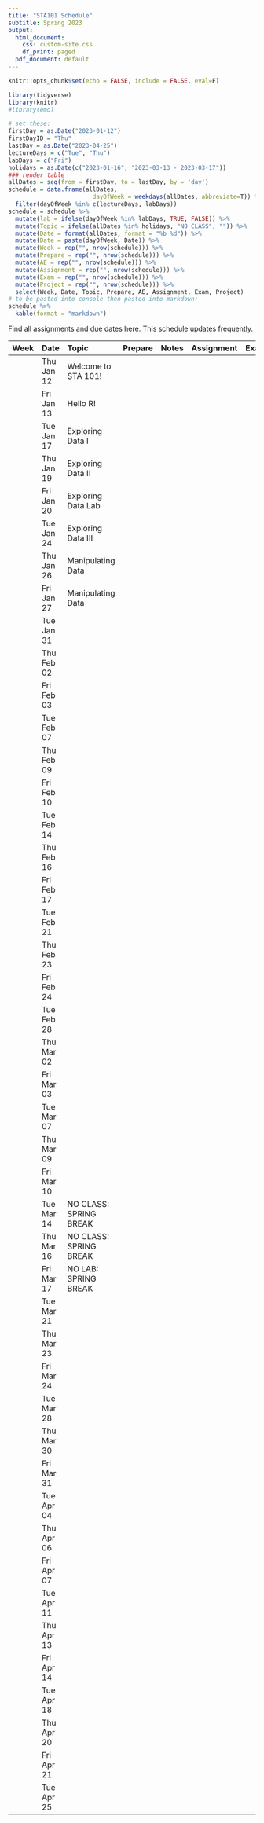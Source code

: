 ```yaml
---
title: "STA101 Schedule"
subtitle: Spring 2023
output:
  html_document:
    css: custom-site.css
    df_print: paged
  pdf_document: default
---
```



```r
knitr::opts_chunk$set(echo = FALSE, include = FALSE, eval=F)
```

```r
library(tidyverse)
library(knitr)
#library(emo)
```

```r
# set these:
firstDay = as.Date("2023-01-12")
firstDayID = "Thu"
lastDay = as.Date("2023-04-25")
lectureDays = c("Tue", "Thu")
labDays = c("Fri")
holidays = as.Date(c("2023-01-16", "2023-03-13 - 2023-03-17"))
### render table
allDates = seq(from = firstDay, to = lastDay, by = 'day')
schedule = data.frame(allDates,
                        dayOfWeek = weekdays(allDates, abbreviate=T)) %>%
  filter(dayOfWeek %in% c(lectureDays, labDays))
schedule = schedule %>%
  mutate(lab = ifelse(dayOfWeek %in% labDays, TRUE, FALSE)) %>%
  mutate(Topic = ifelse(allDates %in% holidays, "NO CLASS", "")) %>%
  mutate(Date = format(allDates, format = "%b %d")) %>%
  mutate(Date = paste(dayOfWeek, Date)) %>%
  mutate(Week = rep("", nrow(schedule))) %>%
  mutate(Prepare = rep("", nrow(schedule))) %>%
  mutate(AE = rep("", nrow(schedule))) %>%
  mutate(Assignment = rep("", nrow(schedule))) %>%
  mutate(Exam = rep("", nrow(schedule))) %>%
  mutate(Project = rep("", nrow(schedule))) %>%
  select(Week, Date, Topic, Prepare, AE, Assignment, Exam, Project)
# to be pasted into console then pasted into markdown:
schedule %>%
  kable(format = "markdown")
```

Find all assignments and due dates here. This schedule updates frequently. 

|Week |Date       |Topic |Prepare |Notes |Assignment |Exam |Project |
|:----|:----------|:-----|:-------|:--|:----------|:----|:-------|
|     |Thu Jan 12 |Welcome to STA 101!|        |   |           |     |        |
|     |Fri Jan 13 |Hello R!      |        |   |           |     |        |
|     |Tue Jan 17 |Exploring Data I      |        |   |           |     |        |
|     |Thu Jan 19 |Exploring Data II      |        |   |           |     |        |
|     |Fri Jan 20 |Exploring Data Lab      |        |   |           |     |        |
|     |Tue Jan 24 |Exploring Data III      |        |   |           |     |        |
|     |Thu Jan 26 |Manipulating Data      |        |   |           |     |        |
|     |Fri Jan 27 |Manipulating Data      |        |   |           |     |        |
|     |Tue Jan 31 |      |        |   |           |     |        |
|     |Thu Feb 02 |      |        |   |           |     |        |
|     |Fri Feb 03 |      |        |   |           |     |        |
|     |Tue Feb 07 |      |        |   |           |     |        |
|     |Thu Feb 09 |      |        |   |           |     |        |
|     |Fri Feb 10 |      |        |   |           |     |        |
|     |Tue Feb 14 |      |        |   |           |     |        |
|     |Thu Feb 16 |      |        |   |           |     |        |
|     |Fri Feb 17 |      |        |   |           |     |        |
|     |Tue Feb 21 |      |        |   |           |     |        |
|     |Thu Feb 23 |      |        |   |           |     |        |
|     |Fri Feb 24 |      |        |   |           |     |        |
|     |Tue Feb 28 |      |        |   |           |     |        |
|     |Thu Mar 02 |      |        |   |           |     |        |
|     |Fri Mar 03 |      |        |   |           |     |        |
|     |Tue Mar 07 |      |        |   |           |     |        |
|     |Thu Mar 09 |      |        |   |           |     |        |
|     |Fri Mar 10 |      |        |   |           |     |        |
|     |Tue Mar 14 |NO CLASS: SPRING BREAK      |        |   |           |     |        |
|     |Thu Mar 16 |NO CLASS: SPRING BREAK      |        |   |           |     |        |
|     |Fri Mar 17 |NO LAB: SPRING BREAK      |        |   |           |     |        |
|     |Tue Mar 21 |      |        |   |           |     |        |
|     |Thu Mar 23 |      |        |   |           |     |        |
|     |Fri Mar 24 |      |        |   |           |     |        |
|     |Tue Mar 28 |      |        |   |           |     |        |
|     |Thu Mar 30 |      |        |   |           |     |        |
|     |Fri Mar 31 |      |        |   |           |     |        |
|     |Tue Apr 04 |      |        |   |           |     |        |
|     |Thu Apr 06 |      |        |   |           |     |        |
|     |Fri Apr 07 |      |        |   |           |     |        |
|     |Tue Apr 11 |      |        |   |           |     |        |
|     |Thu Apr 13 |      |        |   |           |     |        |
|     |Fri Apr 14 |      |        |   |           |     |        |
|     |Tue Apr 18 |      |        |   |           |     |        |
|     |Thu Apr 20 |      |        |   |           |     |        |
|     |Fri Apr 21 |      |        |   |           |     |        |
|     |Tue Apr 25 |      |        |   |           |     |        |


<!-- |Week |Date       |Topic    |Prepare |AE |Lab |Exam |Project | -->
<!-- |:----|:----------|:-------------|:--:|:----|:-----|:----|:---------| -->
<!-- |  1   |Tue Aug 30 | Welcome to STA 101!        |  [`r emo::ji("book")`](/prepare/week-1)      | [ae1](/static/appex/ae1.html), \ \ [`r emo::ji("computer")`](/static/slides/day01.html)   |           |     |        | -->
<!-- |     |Thu Sep 01 | Intro to R       | [`r emo::ji("book")`](/prepare/week-1)        | [ae2](/static/appex/ae2.html)  |         |     |        | -->
<!-- |     |Fri Sep 02 | Hello R!      |        |   |  [lab 1](/static/labs/lab01.html), \ \ [`r emo::ji("computer")`](/static/slides/lab-01-slides.html)        |     |        | -->
<!-- |  2   |Tue Sep 06 | Exploratory data analysis I         | [`r emo::ji("book")`](/prepare/week-2)        | [ae3](/static/appex/ae3.html)  |           |     |        | -->
<!-- |     |Thu Sep 08 |  Exploratory data analysis II       | [`r emo::ji("book")`](/prepare/week-2)        | [ae4](/static/appex/ae4.html)  |           |     |        | -->
<!-- |     |Fri Sep 09 |   EDA      |        |   | [lab 2](/static/labs/lab02.html)          |     |        | -->
<!-- | 3    |Tue Sep 13 | Exploratory data analysis III         | [`r emo::ji("book")`](/prepare/week-3)       | [ae5](/static/appex/ae5.html)   |           |     |        | -->
<!-- |     |Thu Sep 15 | Simple regression        |  [`r emo::ji("book")`](/prepare/week-3)      | [ae6](/static/appex/ae6.html)   |           |     |        | -->
<!-- |     |Fri Sep 16 | EDA and simple regression   |        |   |  [lab 3](/static/labs/lab03.html)         |     |        | -->
<!-- |  4   |Tue Sep 20 |  Multiple regression I       |  [`r emo::ji("book")`](/prepare/week-4)      | [ae7](/static/appex/ae7.html)  |           |     |        | -->
<!-- |     |Thu Sep 22 |  Multiple regression II       |  [`r emo::ji("book")`](/prepare/week-4)      | [ae8](/static/appex/ae8.html)  |           | [exam 1](/static/exams/exam01.html)    |        | -->
<!-- |     |Fri Sep 23 |   No lab: exam      |        |   |           |     |        | -->
<!-- |  5   |Mon Sep 26 |        |        |   |           | exam 1 due    |        | -->
<!-- |     |Tue Sep 27 |  Model selection      | [`r emo::ji("book")`](/prepare/week-5)         | [ae9](/static/appex/ae9.html)  |           |     |       | -->
<!-- |     |Thu Sep 29 |  Logistic regression       | [`r emo::ji("book")`](/prepare/week-5)         | [ae10](/static/appex/ae10.html)  |           |     |   [Regression project](/projects/regression-project)      | -->
<!-- |     |Fri Sep 30 | All about regression   |        |   |  [lab 4](/static/labs/lab04.html)            |     |        | -->
<!-- |  6   |Tue Oct 04 |  Prediction     | [`r emo::ji("book")`](/prepare/week-6)       | [ae11](/static/appex/ae11.html)  |           |     |        | -->
<!-- |     |Thu Oct 06 |   Random variables and probability    |  [`r emo::ji("book")`](/prepare/week-6)      | [ae12](/static/appex/ae12.html)  |           |     |        | -->
<!-- |     |Fri Oct 07 |  Project workday    |        |   |         |     |        | -->
<!-- |  7   |Tue Oct 11 |NO CLASS: Fall break | [`r emo::ji("book")`](/prepare/week-7)       |   |           |     |        | -->
<!-- |     |Thu Oct 13 |  The normal distribution     | [`r emo::ji("book")`](/prepare/week-7)       | [ae13](/static/appex/ae13.html)  |           |     |       | -->
<!-- |     |Fri Oct 14 |   Probability and distributions    |        |   |  [lab 5](/static/labs/lab05.html)          |     |        | -->
<!-- |  8   |Tue Oct 18 |  Likelihoods   | [`r emo::ji("book")`](/prepare/week-8)       | [ae14](/static/appex/ae14.html)  |           |     |  [Final project](/projects/final-project)       | -->
<!-- |     |Thu Oct 20 |   The bootstrap    | [`r emo::ji("book")`](/prepare/week-8)       | [ae15](/static/appex/ae15.html)  |           |     |        | -->
<!-- |     |Fri Oct 21 |    The bootstrap     |        |  |   [lab 6](/static/labs/lab06.html), \ \ [`r emo::ji("computer")`](/static/slides/lab-project-proposal.html)          |     |        | -->
<!-- |  9   |Tue Oct 25 |  Central limit theorem I     |  [`r emo::ji("book")`](/prepare/week-9)      | [ae16](/static/appex/ae16.html)  |           |     |        | -->
<!-- |     |Thu Oct 27 |  Central limit theorem II    | [`r emo::ji("book")`](/prepare/week-9)       | [ae17](/static/appex/ae17.html)   |           |     |        | -->
<!-- |     |Fri Oct 28 |   CLT and CI      |        |   |  [lab 7](/static/labs/lab07.html)         |     |        | -->
<!-- |  10   |Tue Nov 01 |  Hypothesis testing I       | [`r emo::ji("book")`](/prepare/week-10)       | [ae18](/static/appex/ae18.html)   |           |     |        | -->
<!-- |     |Thu Nov 03 |  Hypothesis testing II      |  [`r emo::ji("book")`](/prepare/week-10)       | [ae19](/static/appex/ae19.html)  |           |     |        | -->
<!-- |     |Fri Nov 04 |    Hypothesis tests     |        |   |   [lab 8](/static/labs/lab08.html)         |     |        | -->
<!-- |  11   |Tue Nov 08 | Hypothesis testing III       | [`r emo::ji("book")`](/prepare/week-11)       | [ae20](/static/appex/ae20.html)  |           |     |        | -->
<!-- |     |Thu Nov 10 | Hypothesis testing recap      |  [`r emo::ji("book")`](/prepare/week-11)      |   |           | [exam 2](/static/exams/exam02.html)    |        | -->
<!-- |     |Fri Nov 11 |   No lab: exam released      |        |   |           |     |        | -->
<!-- |  12   |Mon Nov 14 |         |        |   |           | exam 2 due    |        | -->
<!-- |       |Tue Nov 15 | Ethics        |  [`r emo::ji("book")`](/prepare/week-12)      | [ae21](/static/appex/ae21.html)  |           |     |        | -->
<!-- |     |Thu Nov 17 |   Regression + Inference      | [`r emo::ji("book")`](/prepare/week-12)       | [ae22](/static/appex/ae22.html)  |           |     |        | -->
<!-- |     |Fri Nov 18 | Beyond the classroom     |        |  |   [lab 9](/static/labs/lab09.html)         |     |        | -->
<!-- |  13   |Tue Nov 22 | Project tips        | [`r emo::ji("book")`](/prepare/week-13)       | [ae23](/static/appex/ae23.html)  |           |     |        | -->
<!-- |     |Thu Nov 24 |NO CLASS: Thanksgiving |        |   |           |     |        | -->
<!-- |     |Fri Nov 25 |  NO CLASS: Thanksgiving       |        |   |           |     |        | -->
<!-- |  14   |Tue Nov 29 | Special topic: genetic forensic analysis        | [`r emo::ji("book")`](/prepare/week-14)       | [ae24](/static/appex/ae24.html)  |           |     |        | -->
<!-- |     |Thu Dec 01 |  Special topic: cryptanalysis      |  [`r emo::ji("book")`](/prepare/week-14)      | [ae25](/static/appex/ae25.html)   |           |     |        | -->
<!-- |     |Fri Dec 02 |   Final project peer review     |        |   | [`r emo::ji("computer")`](/static/slides/peerReviewLab.html)          |     |        | -->
<!-- |  15   |Tue Dec 06 | Special topic: covariance and correlation       |  [`r emo::ji("book")`](/prepare/week-15)     | [ae26](/static/appex/ae26.html)  |           |     |        | -->
<!-- |     |Thu Dec 08 | Project workday      |        |   |           |     |        | -->
<!-- |     |Fri Dec 09 |  Project workday      |        |   |           |     |        | -->